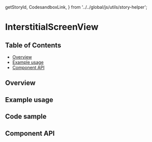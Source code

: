   getStoryId,
  CodesandboxLink,
} from '../../global/js/utils/story-helper';

# InterstitialScreenView

## Table of Contents

- [Overview](#overview)
- [Example usage](#example-usage)
- [Component API](#component-api)

## Overview

<!-- TODO: Overview. -->

## Example usage

<!-- TODO: One example per designed use case. -->

<Canvas>
  <Story
    id={getStoryId(
      InterstitialScreenView.displayName,
      'interstitial-screen-view'
    )}
  />
</Canvas>

## Code sample

<!-- <CodesandboxLink exampleDirectory="InterstitialScreenView" /> -->

## Component API

<ArgsTable />

